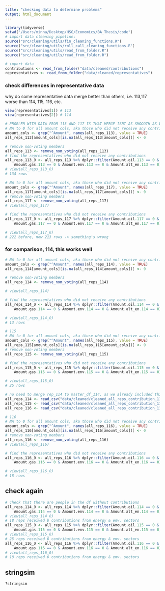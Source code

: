 ```yaml
---
title: "checking data to determine problems"
output: html_document
---
```


```r
library(tidyverse)
setwd("/Users/minna/Desktop/HSG/Economics/BA_Thesis/code")
# import data cleaning pipeline:
source("src/cleaning/utils/fin_cleaning_functions.R")
source("src/cleaning/utils/roll_call_cleaning_functions.R")
source("src/cleaning/utils/read_from_folder.R")
source("src/cleaning/utils/read_from_folder.R")

# import data
contributions <- read_from_folder("data/cleaned/contributions")
representatives <- read_from_folder("data/cleaned/representatives")
```

### check differences in representative data 
why do some representative data merge better than others, i.e. 113,117 worse than 114, 115, 116, etc.

```r
view(representatives[1]) # 113
view(representatives[2]) # 114

# PROBLEM WITH DATA FROM 113 AND 117 IS THAT MERGE ISNT AS SMOOOTH AS WITH 114,115,116 -> FUZZY MERGE W/ ID BEFORE
# NA to 0 for all amount cols, aka those who did not receive any contributions from the energy & env. sectors
amount_cols <- grep("^Amount", names(all_reps_113), value = TRUE)
all_reps_113[amount_cols][is.na(all_reps_113[amount_cols])] <- 0

# remove non-voting members
all_reps_113 <- remove_non_voting(all_reps_113)
# find the representatives who did not receive any contributions
all_reps_113_0 <- all_reps_113 %>% dplyr::filter(Amount.oil.113 == 0 & Amount.coal.113 == 0 & Amount.mining.113 == 0 &
    Amount.gas.113 == 0 & Amount.env.113 == 0 & Amount.alt_en.113 == 0)
# view(all_reps_113_0)
# 134 rows
```

```r
# NA to 0 for all amount cols, aka those who did not receive any contributions from the energy & env. sectors
amount_cols <- grep("^Amount", names(all_reps_117), value = TRUE)
all_reps_117[amount_cols][is.na(all_reps_117[amount_cols])] <- 0
# remove non-voting members
all_reps_117 <- remove_non_voting(all_reps_117)
# view(all_reps_117)

# find the representatives who did not receive any contributions
all_reps_117_0 <- all_reps_117 %>% dplyr::filter(Amount.oil.117 == 0 & Amount.coal.117 == 0 & Amount.mining.117 == 0 &
    Amount.gas.117 == 0 & Amount.env.117 == 0 & Amount.alt_en.117 == 0)

# view(all_reps_117_0)
# 222 before, now 213 rows -> something's wrong
```

### for comparison, 114, this works well

```r
# NA to 0 for all amount cols, aka those who did not receive any contributions from the energy & env. sectors
amount_cols <- grep("^Amount", names(all_reps_114), value = TRUE)
all_reps_114[amount_cols][is.na(all_reps_114[amount_cols])] <- 0

# remove non-voting members
all_reps_114 <- remove_non_voting(all_reps_114)

# view(all_reps_114)

# find the representatives who did not receive any contributions
all_reps_114_0 <- all_reps_114 %>% dplyr::filter(Amount.oil.114 == 0 & Amount.coal.114 == 0 & Amount.mining.114 == 0 &
    Amount.gas.114 == 0 & Amount.env.114 == 0 & Amount.alt_en.114 == 0)

# view(all_reps_114_0)
# 13 rows
````

```r
# 115
# NA to 0 for all amount cols, aka those who did not receive any contributions from the energy & env. sectors
amount_cols <- grep("^Amount", names(all_reps_115), value = TRUE)
all_reps_115[amount_cols][is.na(all_reps_115[amount_cols])] <- 0
# remove non-voting members
all_reps_115 <- remove_non_voting(all_reps_115)

# find the representatives who did not receive any contributions
all_reps_115_0 <- all_reps_115 %>% dplyr::filter(Amount.oil.115 == 0 & Amount.coal.115 == 0 & Amount.mining.115 == 0 &
    Amount.gas.115 == 0 & Amount.env.115 == 0 & Amount.alt_en.115 == 0)

# view(all_reps_115_0)
# 25 rows
```
```r
# no need to merge rep_114 to master_df_114, as we already included this in all_reps_114, check here
all_reps_114 <- read_csv("data/cleaned/cleaned_all_reps_contribution_114.csv", show_col_types = FALSE)
all_reps_115 <- read_csv("data/cleaned/cleaned_all_reps_contribution_115.csv", show_col_types = FALSE)
all_reps_116 <- read_csv("data/cleaned/cleaned_all_reps_contribution_116.csv", show_col_types = FALSE)

# 116
# NA to 0 for all amount cols, aka those who did not receive any contributions from the energy & env. sectors
amount_cols <- grep("^Amount", names(all_reps_116), value = TRUE)
all_reps_116[amount_cols][is.na(all_reps_116[amount_cols])] <- 0
# remove non-voting members
all_reps_116 <- remove_non_voting(all_reps_116)
# view(all_reps_116)

# find the representatives who did not receive any contributions
all_reps_116_0 <- all_reps_116 %>% dplyr::filter(Amount.oil.116 == 0 & Amount.coal.116 == 0 & Amount.mining.116 == 0 &
    Amount.gas.116 == 0 & Amount.env.116 == 0 & Amount.alt_en.116 == 0)

# view(all_reps_116_0)
# 18 rows
```

## check again
```r
# check that there are people in the df without contributions
all_reps_114_0 <- all_reps_114 %>% dplyr::filter(Amount.oil.114 == 0 & Amount.coal.114 == 0 & Amount.mining.114 == 0 &
    Amount.gas.114 == 0 & Amount.env.114 == 0 & Amount.alt_en.114 == 0)
# view(all_reps_114_0)
# 18 reps received 0 contributions from energy & env. sectors
all_reps_115_0 <- all_reps_115 %>% dplyr::filter(Amount.oil.115 == 0 & Amount.coal.115 == 0 & Amount.mining.115 == 0 &
    Amount.gas.115 == 0 & Amount.env.115 == 0 & Amount.alt_en.115 == 0)
# view(all_reps_115_0)
# 25 reps received 0 contributions from energy & env. sectors
all_reps_116_0 <- all_reps_116 %>% dplyr::filter(Amount.oil.116 == 0 & Amount.coal.116 == 0 & Amount.mining.116 == 0 &
    Amount.gas.116 == 0 & Amount.env.116 == 0 & Amount.alt_en.116 == 0)
# view(all_reps_116_0)
# 18 reps received 0 contributions from energy & env. sectors
```

## stringsim
```r
?stringsim
```
